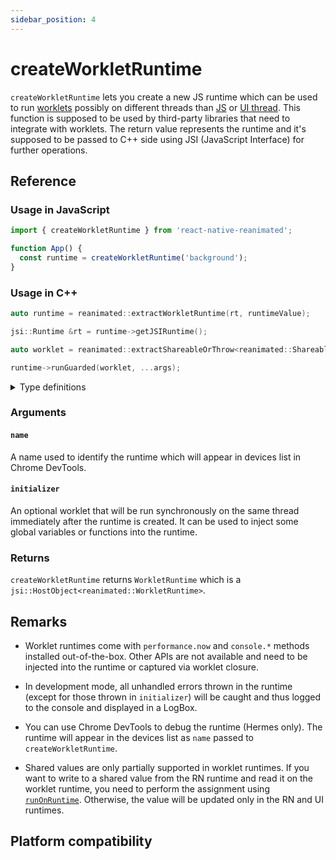 ```yaml
---
sidebar_position: 4
---
```


# createWorkletRuntime

`createWorkletRuntime` lets you create a new JS runtime which can be used to run [worklets](/docs/fundamentals/glossary#worklet) possibly on different threads than [JS](/docs/fundamentals/glossary#javascript-thread) or [UI thread](/docs/fundamentals/glossary#ui-thread). This function is supposed to be used by third-party libraries that need to integrate with worklets. The return value represents the runtime and it's supposed to be passed to C++ side using JSI (JavaScript Interface) for further operations.

## Reference

### Usage in JavaScript

```jsx
import { createWorkletRuntime } from 'react-native-reanimated';

function App() {
  const runtime = createWorkletRuntime('background');
}
```

### Usage in C++

```cpp
auto runtime = reanimated::extractWorkletRuntime(rt, runtimeValue);

jsi::Runtime &rt = runtime->getJSIRuntime();

auto worklet = reanimated::extractShareableOrThrow<reanimated::ShareableWorklet>(rt, workletValue);

runtime->runGuarded(worklet, ...args);
```

<details>
<summary>Type definitions</summary>

```typescript
type WorkletRuntime = {
  __hostObjectWorkletRuntime: never;
  readonly name: string;
};

function createWorkletRuntime(
  name: string,
  initializer?: __ComplexWorkletFunction<[], void>
): WorkletRuntime;
```

</details>

### Arguments

#### `name`

A name used to identify the runtime which will appear in devices list in Chrome DevTools.

#### `initializer`

An optional worklet that will be run synchronously on the same thread immediately after the runtime is created. It can be used to inject some global variables or functions into the runtime.

### Returns

`createWorkletRuntime` returns `WorkletRuntime` which is a `jsi::HostObject<reanimated::WorkletRuntime>`.

## Remarks

- Worklet runtimes come with `performance.now` and `console.*` methods installed out-of-the-box. Other APIs are not available and need to be injected into the runtime or captured via worklet closure.

- In development mode, all unhandled errors thrown in the runtime (except for those thrown in `initializer`) will be caught and thus logged to the console and displayed in a LogBox.

- You can use Chrome DevTools to debug the runtime (Hermes only). The runtime will appear in the devices list as `name` passed to `createWorkletRuntime`.

- Shared values are only partially supported in worklet runtimes. If you want to write to a shared value from the RN runtime and read it on the worklet runtime, you need to perform the assignment using [`runOnRuntime`](/docs/threading/runOnRuntime). Otherwise, the value will be updated only in the RN and UI runtimes.

## Platform compatibility

<PlatformCompatibility android ios />
